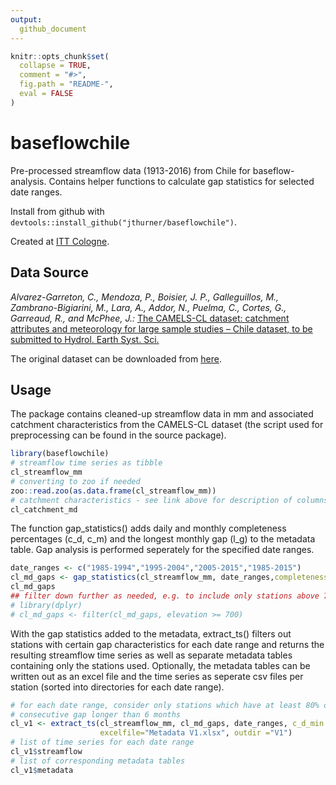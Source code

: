 ```yaml
---
output:
  github_document
---
```


<!-- README.md is generated from README.Rmd. Please edit that file -->

```r
knitr::opts_chunk$set(
  collapse = TRUE,
  comment = "#>",
  fig.path = "README-",
  eval = FALSE
)
```

# baseflowchile

Pre-processed streamflow data (1913-2016) from Chile for baseflow-analysis. Contains helper functions to calculate gap statistics for selected date ranges.

Install from github with `devtools::install_github("jthurner/baseflowchile")`.

Created at [ITT Cologne](http://www.tt.th-koeln.de/).

## Data Source
*Alvarez-Garreton, C., Mendoza, P., Boisier, J. P., Galleguillos, M., Zambrano-Bigiarini, M., Lara, A., Addor, N., Puelma, C., Cortes, G., Garreaud, R., and McPhee, J.:* [The CAMELS-CL dataset: catchment attributes and meteorology for large sample studies – Chile dataset, to be submitted to Hydrol. Earth Syst. Sci.](https://doi.org/10.5194/hess-2018-23)

The original dataset can be downloaded from [here](http://www.cr2.cl/recursos-y-publicaciones/bases-de-datos/datos-informacion-integrada-por-cuencas/).

## Usage

The package contains cleaned-up streamflow data in mm and associated catchment characteristics from the CAMELS-CL dataset (the script used for preprocessing can be found in the source package).

```r
library(baseflowchile)
# streamflow time series as tibble
cl_streamflow_mm
# converting to zoo if needed
zoo::read.zoo(as.data.frame(cl_streamflow_mm))
# catchment characteristics - see link above for description of columns
cl_catchment_md

```

The function gap_statistics() adds daily and monthly completeness percentages (c_d, c_m) and the longest monthly gap (l_g) to the metadata table. Gap analysis is performed seperately for the specified date ranges.

```r
date_ranges <- c("1985-1994","1995-2004","2005-2015","1985-2015")
cl_md_gaps <- gap_statistics(cl_streamflow_mm, date_ranges,completeness_threshold=80)
cl_md_gaps
## filter down further as needed, e.g. to include only stations above 700m:
# library(dplyr)
# cl_md_gaps <- filter(cl_md_gaps, elevation >= 700)
```

With the gap statistics added to the metadata, extract_ts() filters out stations with certain gap characteristics for each date range and returns the resulting streamflow time series as well as separate metadata tables containing only the stations used. Optionally, the metadata tables can be written out as an excel file and the time series as seperate csv files per station (sorted into directories for each date range).

```r
# for each date range, consider only stations which have at least 80% of data (daily + monthly) and no 
# consecutive gap longer than 6 months
cl_v1 <- extract_ts(cl_streamflow_mm, cl_md_gaps, date_ranges, c_d_min = 80, c_m_min = 80, lg_max = 6, 
                    excelfile="Metadata V1.xlsx", outdir ="V1")
# list of time series for each date range
cl_v1$streamflow
# list of corresponding metadata tables
cl_v1$metadata
```
